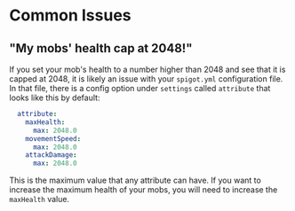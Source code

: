 # Common Issues

## "My mobs' health cap at 2048!"

If you set your mob's health to a number higher than 2048 and see that it is capped at 2048, it is likely an issue with your `spigot.yml` configuration file.
In that file, there is a config option under `settings` called `attribute` that looks like this by default:

```yml
  attribute:
    maxHealth:
      max: 2048.0
    movementSpeed:
      max: 2048.0
    attackDamage:
      max: 2048.0
```

This is the maximum value that any attribute can have. If you want to increase the maximum health of your mobs, you will need to increase the `maxHealth` value.
